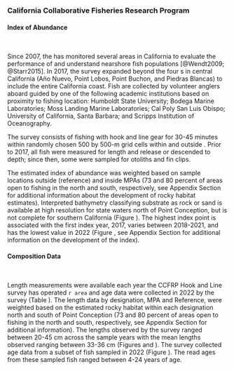 ### California Collaborative Fisheries Research Program

#### Index of Abundance
\

Since 2007, the \gls{s-ccfrp} has monitored several areas in California to evaluate the performance of \glspl{mpa} and understand nearshore fish populations
[@Wendt2009; @Starr2015]. In 2017, the survey expanded beyond the four \Gls{mpa}s in central California
(A&ntilde;o Nuevo, Point Lobos, Point Buchon, and Piedras Blancas) to include the entire California coast.
Fish are collected by volunteer anglers aboard \glspl{cpfv} guided by one of the following academic institutions based on proximity to fishing location: Humboldt State University; Bodega Marine Laboratories; Moss Landing Marine Laboratories; Cal Poly San Luis Obispo; University of California, Santa Barbara; and Scripps Institution of Oceanography.

The survey consists of fishing with hook and line gear for 30-45 minutes within randomly chosen 500 by 500-m grid cells within and outside \glspl{mpa}. Prior to 2017, all fish were measured for length and release or descended to depth; since then, some were sampled for otoliths and fin clips.

The estimated index of abundance was weighted based on sample locations outside (reference) and inside MPAs (73 and 80 percent of areas open to fishing in the north and south, respectively, see Appendix Section \ref{ccfrp-index} for additional information about the development of rocky habitat estimates). Interpreted bathymetry classifying substrate as rock or sand is available at high resolution for state waters north of Point Conception, but is not complete for southern California (Figure \ref{fig:ccfrp-map}). The highest index point is associated with the first index year, 2017, varies between 2018-2021, and has the lowest value in 2022 (Figure \ref{fig:ccfrp-index-main}, see Appendix Section \ref{ccfrp-index} for additional information on the development of the index).

#### Composition Data
\

Length measurements were available each year the CCFRP Hook and Line survey has operated `r area` and age data were collected in 2022 by the survey (Table \ref{tab:ccfrp-samps}). The length data by designation, MPA and Reference, were weighted based on the estimated rocky habitat within each designation north and south of Point Conception (73 and 80 percent of areas open to fishing in the north and south, respectively, see Appendix Section \ref{ccfrp-index} for additional information). The lengths observed by the survey ranged between 20-45 cm across the sample years with the mean lengths observed ranging between 33-36 cm (Figures \ref{fig:ccfrp-len-data} and \ref{fig:ccfrp-mean-len-data}). The survey collected age data from a subset of fish sampled in 2022 (Figure \ref{fig:ccfrp-age-data}). The read ages from these sampled fish ranged between 4-24 years of age.
